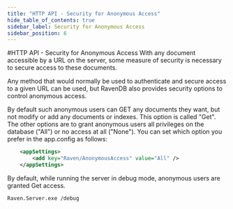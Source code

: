 ```yaml
---
title: "HTTP API - Security for Anonymous Access"
hide_table_of_contents: true
sidebar_label: Security for Anonymous Access
sidebar_position: 6
---
```



#HTTP API - Security for Anonymous Access
With any document accessible by a URL on the server, some measure of security is necessary to secure access to these documents.

Any method that would normally be used to authenticate and secure access to a given URL can be used, but RavenDB also provides security options to control anonymous access.

By default such anonymous users can GET any documents they want, but not modify or add any documents or indexes. This option is called "Get". The other options are to grant anonymous users all privileges on the database ("All") or no access at all ("None"). You can set which option you prefer in the app.config as follows: 

```xml 
	<appSettings>
		<add key="Raven/AnonymousAccess" value="All" />
	</appSettings>
```

By default, while running the server in debug mode, anonymous users are granted Get access.

    Raven.Server.exe /debug